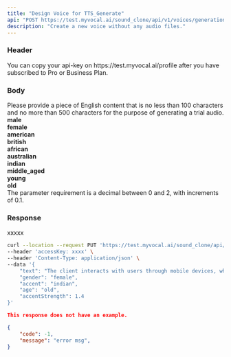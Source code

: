 ```yaml
---
title: "Design Voice for TTS_Generate"
api: "POST https://test.myvocal.ai/sound_clone/api/v1/voices/generation/generate"
description: "Create a new voice without any audio files."
---
```


### Header
<ParamField header="accessKey"   type="string" required>
  You can copy your api-key on https://test.myvocal.ai/profile after you have subscribed to Pro or Business Plan.
</ParamField>

### Body
<ParamField body="text" type="string" required>
  Please provide a piece of English content that is no less than 100 characters and no more than 500 characters for the purpose of generating a trial audio.
</ParamField>
<ParamField body="gender" type="string" required>
<div><b>male</b></div>
<div><b>female</b></div>
</ParamField>

<ParamField body="accent" type="string" required>
<div><b>american</b></div>
<div><b>british</b></div>
<div><b>african</b></div>
<div><b>australian</b></div>
<div><b>indian</b></div>
</ParamField>

<ParamField body="age" type="string" required>
<div><b>middle_aged</b></div>
<div><b>young</b></div>
<div><b>old</b></div>

</ParamField>
<ParamField body="accentStrength" type="string" required>
  The parameter requirement is a decimal between 0 and 2, with increments of 0.1.
</ParamField>


### Response
<ParamField header="generatedId"   type="string" required>
    xxxxx
</ParamField>


<RequestExample>

```bash Example Request
curl --location --request PUT 'https://test.myvocal.ai/sound_clone/api/v1/voices' \
--header 'accessKey: xxxx' \
--header 'Content-Type: application/json' \
--data '{
	"text": "The client interacts with users through mobile devices, while the server is responsible for data  in",
	"gender": "female",
	"accent": "indian",
	"age": "old",
	"accentStrength": 1.4
}'
```
</RequestExample>

<ResponseExample>

```json success
This response does not have an example.
```
```json error 
{
  	"code": -1,
	"message": "error msg",
}
```

</ResponseExample>
